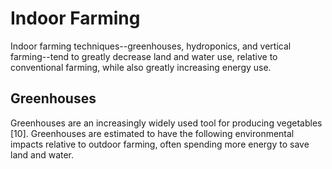 # Indoor Farming

Indoor farming techniques--greenhouses, hydroponics, and vertical farming--tend to greatly decrease land and water use, relative to conventional farming, while also greatly increasing energy use.

## Greenhouses
Greenhouses are an increasingly widely used tool for producing vegetables [10]. Greenhouses are estimated to have the following environmental impacts relative to outdoor farming, often spending more energy to save land and water.